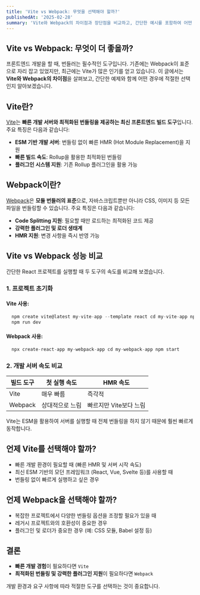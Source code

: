 ```yaml
---
title: 'Vite vs Webpack: 무엇을 선택해야 할까?'
publishedAt: '2025-02-28'
summary: 'Vite와 Webpack의 차이점과 장단점을 비교하고, 간단한 예시를 포함하여 어떤 상황에서 더 적합한지 살펴봅니다.'
---
```


## Vite vs Webpack: 무엇이 더 좋을까?

프론트엔드 개발을 할 때, 번들러는 필수적인 도구입니다. 기존에는 Webpack이 표준으로 자리 잡고 있었지만, 최근에는 Vite가 많은 인기를 얻고 있습니다.
이 글에서는 **Vite와 Webpack의 차이점**을 살펴보고, 간단한 예제와 함께 어떤 경우에 적절한 선택인지 알아보겠습니다.

## Vite란?

[Vite](https://vitejs.dev/)는 **빠른 개발 서버와 최적화된 번들링을 제공하는 최신 프론트엔드 빌드 도구**입니다. 주요 특징은 다음과 같습니다:

- **ESM 기반 개발 서버**: 번들링 없이 빠른 HMR (Hot Module Replacement)을 지원
- **빠른 빌드 속도**: Rollup을 활용한 최적화된 번들링
- **플러그인 시스템 지원**: 기존 Rollup 플러그인을 활용 가능

## Webpack이란?

[Webpack](https://webpack.js.org/)은 **모듈 번들러의 표준**으로, 자바스크립트뿐만 아니라 CSS, 이미지 등 모든 파일을 번들링할 수 있습니다. 주요 특징은 다음과 같습니다:

- **Code Splitting 지원**: 필요할 때만 로드하는 최적화된 코드 제공
- **강력한 플러그인 및 로더 생태계**
- **HMR 지원**: 변경 사항을 즉시 반영 가능

## Vite vs Webpack 성능 비교

간단한 React 프로젝트를 실행할 때 두 도구의 속도를 비교해 보겠습니다.

### 1. 프로젝트 초기화

#### Vite 사용:

```js
  npm create vite@latest my-vite-app --template react cd my-vite-app npm install
  npm run dev
```

#### Webpack 사용:

```js
  npx create-react-app my-webpack-app cd my-webpack-app npm start
```

### 2. 개발 서버 속도 비교

| 빌드 도구 | 첫 실행 속도    | HMR 속도               |
| --------- | --------------- | ---------------------- |
| Vite      | 매우 빠름       | 즉각적                 |
| Webpack   | 상대적으로 느림 | 빠르지만 Vite보다 느림 |

Vite는 ESM을 활용하여 서버를 실행할 때 전체 번들링을 하지 않기 때문에 훨씬 빠르게 동작합니다.

## 언제 Vite를 선택해야 할까?

- 빠른 개발 환경이 필요할 때 (빠른 HMR 및 서버 시작 속도)
- 최신 ESM 기반의 모던 프레임워크 (React, Vue, Svelte 등)를 사용할 때
- 번들링 없이 빠르게 실행하고 싶은 경우

## 언제 Webpack을 선택해야 할까?

- 복잡한 프로젝트에서 다양한 번들링 옵션을 조정할 필요가 있을 때
- 레거시 프로젝트와의 호환성이 중요한 경우
- 플러그인 및 로더가 중요한 경우 (예: CSS 모듈, Babel 설정 등)

## 결론

- **빠른 개발 경험**이 필요하다면 `Vite`
- **최적화된 번들링 및 강력한 플러그인 지원**이 필요하다면 `Webpack`

개발 환경과 요구 사항에 따라 적절한 도구를 선택하는 것이 중요합니다.
